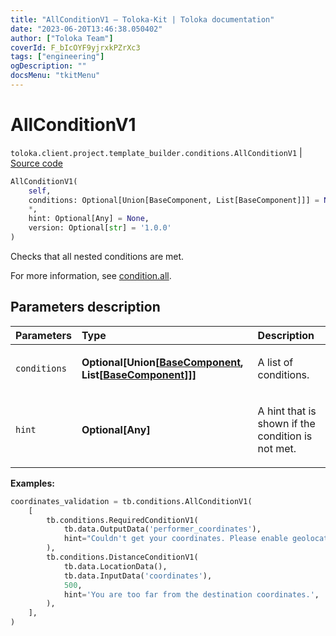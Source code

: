 ```yaml
---
title: "AllConditionV1 — Toloka-Kit | Toloka documentation"
date: "2023-06-20T13:46:38.050402"
author: ["Toloka Team"]
coverId: F_bIcOYF9yjrxkPZrXc3
tags: ["engineering"]
ogDescription: ""
docsMenu: "tkitMenu"
---
```


# AllConditionV1

`toloka.client.project.template_builder.conditions.AllConditionV1` | [Source code](https://github.com/Toloka/toloka-kit/blob/v1.2.0/src/client/project/template_builder/conditions.py#L43)

```python
AllConditionV1(
    self,
    conditions: Optional[Union[BaseComponent, List[BaseComponent]]] = None,
    *,
    hint: Optional[Any] = None,
    version: Optional[str] = '1.0.0'
)
```

Checks that all nested conditions are met.

For more information, see [condition.all](/docs/template-builder/reference/condition.all).

## Parameters description

| Parameters | Type | Description |
| :----------| :----| :-----------|
`conditions`|**Optional\[Union\[[BaseComponent](/docs/toloka-kit/reference/toloka.client.project.template_builder.base.BaseComponent), List\[[BaseComponent](/docs/toloka-kit/reference/toloka.client.project.template_builder.base.BaseComponent)\]\]\]**|<p>A list of conditions.</p>
`hint`|**Optional\[Any\]**|<p>A hint that is shown if the condition is not met.</p>

**Examples:**

```python
coordinates_validation = tb.conditions.AllConditionV1(
    [
        tb.conditions.RequiredConditionV1(
            tb.data.OutputData('performer_coordinates'),
            hint="Couldn't get your coordinates. Please enable geolocation.",
        ),
        tb.conditions.DistanceConditionV1(
            tb.data.LocationData(),
            tb.data.InputData('coordinates'),
            500,
            hint='You are too far from the destination coordinates.',
        ),
    ],
)
```